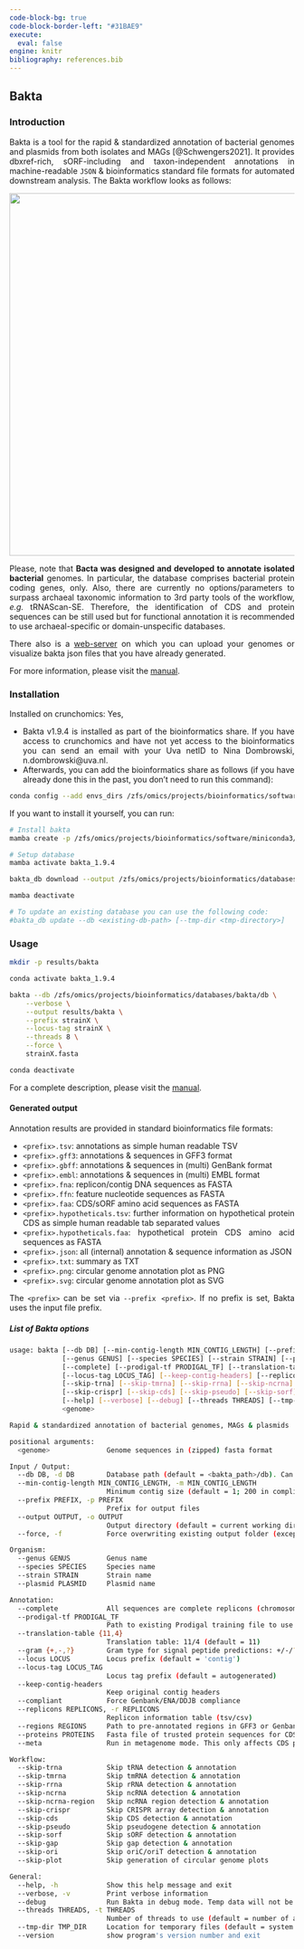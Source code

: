 ---
code-block-bg: true
code-block-border-left: "#31BAE9"
execute:
  eval: false
engine: knitr
bibliography: references.bib
---

<div style="text-align: justify">

## Bakta

### Introduction

Bakta is a tool for the rapid & standardized annotation of bacterial genomes and plasmids from both isolates and MAGs [@Schwengers2021]. It provides dbxref-rich, sORF-including and taxon-independent annotations in machine-readable `JSON` & bioinformatics standard file formats for automated downstream analysis. The Bakta workflow looks as follows:

![](/img/mgen000685-f1.gif){width="641"}

Please, note that **Bacta was designed and developed to annotate isolated bacterial** genomes. In particular, the database comprises bacterial protein coding genes, only. Also, there are currently no options/parameters to surpass archaeal taxonomic information to 3rd party tools of the workflow, *e.g.* tRNAScan-SE. Therefore, the identification of CDS and protein sequences can be still used but for functional annotation it is recommended to use archaeal-specific or domain-unspecific databases.

There also is a [web-server](https://bakta.computational.bio/) on which you can upload your genomes or visualize bakta json files that you have already generated.

For more information, please visit the [manual](https://github.com/oschwengers/bakta).

### Installation

Installed on crunchomics: Yes,

-   Bakta v1.9.4 is installed as part of the bioinformatics share. If you have access to crunchomics and have not yet access to the bioinformatics you can send an email with your Uva netID to Nina Dombrowski, n.dombrowski@uva.nl.
-   Afterwards, you can add the bioinformatics share as follows (if you have already done this in the past, you don't need to run this command):

```{bash}
conda config --add envs_dirs /zfs/omics/projects/bioinformatics/software/miniconda3/envs/
```

If you want to install it yourself, you can run:

```{bash}
# Install bakta
mamba create -p /zfs/omics/projects/bioinformatics/software/miniconda3/envs/bakta_1.9.4 -c conda-forge -c bioconda bakta

# Setup database
mamba activate bakta_1.9.4

bakta_db download --output /zfs/omics/projects/bioinformatics/databases/bakta --type full

mamba deactivate

# To update an existing database you can use the following code:
#bakta_db update --db <existing-db-path> [--tmp-dir <tmp-directory>]
```

### Usage

```{bash}
mkdir -p results/bakta 

conda activate bakta_1.9.4

bakta --db /zfs/omics/projects/bioinformatics/databases/bakta/db \
	--verbose \
	--output results/bakta \
	--prefix strainX \
	--locus-tag strainX \
	--threads 8 \
	--force \
	strainX.fasta

conda deactivate
```

For a complete description, please visit the [manual](https://bakta.readthedocs.io/en/latest/BAKTA.html).

#### Generated output

Annotation results are provided in standard bioinformatics file formats:

-   `<prefix>.tsv`: annotations as simple human readable TSV
-   `<prefix>.gff3`: annotations & sequences in GFF3 format
-   `<prefix>.gbff`: annotations & sequences in (multi) GenBank format
-   `<prefix>.embl`: annotations & sequences in (multi) EMBL format
-   `<prefix>.fna`: replicon/contig DNA sequences as FASTA
-   `<prefix>.ffn`: feature nucleotide sequences as FASTA
-   `<prefix>.faa`: CDS/sORF amino acid sequences as FASTA
-   `<prefix>.hypotheticals.tsv`: further information on hypothetical protein CDS as simple human readable tab separated values
-   `<prefix>.hypotheticals.faa`: hypothetical protein CDS amino acid sequences as FASTA
-   `<prefix>.json`: all (internal) annotation & sequence information as JSON
-   `<prefix>.txt`: summary as TXT
-   `<prefix>.png`: circular genome annotation plot as PNG
-   `<prefix>.svg`: circular genome annotation plot as SVG

The `<prefix>` can be set via `--prefix <prefix>`. If no prefix is set, Bakta uses the input file prefix.

##### List of Bakta options

``` bash
usage: bakta [--db DB] [--min-contig-length MIN_CONTIG_LENGTH] [--prefix PREFIX] [--output OUTPUT]
             [--genus GENUS] [--species SPECIES] [--strain STRAIN] [--plasmid PLASMID]
             [--complete] [--prodigal-tf PRODIGAL_TF] [--translation-table {11,4}] [--gram {+,-,?}] [--locus LOCUS]
             [--locus-tag LOCUS_TAG] [--keep-contig-headers] [--replicons REPLICONS] [--compliant] [--replicons REPLICONS] [--regions REGIONS] [--proteins PROTEINS] [--meta]
             [--skip-trna] [--skip-tmrna] [--skip-rrna] [--skip-ncrna] [--skip-ncrna-region]
             [--skip-crispr] [--skip-cds] [--skip-pseudo] [--skip-sorf] [--skip-gap] [--skip-ori] [--skip-plot]
             [--help] [--verbose] [--debug] [--threads THREADS] [--tmp-dir TMP_DIR] [--version]
             <genome>

Rapid & standardized annotation of bacterial genomes, MAGs & plasmids

positional arguments:
  <genome>              Genome sequences in (zipped) fasta format

Input / Output:
  --db DB, -d DB        Database path (default = <bakta_path>/db). Can also be provided as BAKTA_DB environment variable.
  --min-contig-length MIN_CONTIG_LENGTH, -m MIN_CONTIG_LENGTH
                        Minimum contig size (default = 1; 200 in compliant mode)
  --prefix PREFIX, -p PREFIX
                        Prefix for output files
  --output OUTPUT, -o OUTPUT
                        Output directory (default = current working directory)
  --force, -f           Force overwriting existing output folder (except for current working directory)

Organism:
  --genus GENUS         Genus name
  --species SPECIES     Species name
  --strain STRAIN       Strain name
  --plasmid PLASMID     Plasmid name

Annotation:
  --complete            All sequences are complete replicons (chromosome/plasmid[s])
  --prodigal-tf PRODIGAL_TF
                        Path to existing Prodigal training file to use for CDS prediction
  --translation-table {11,4}
                        Translation table: 11/4 (default = 11)
  --gram {+,-,?}        Gram type for signal peptide predictions: +/-/? (default = ?)
  --locus LOCUS         Locus prefix (default = 'contig')
  --locus-tag LOCUS_TAG
                        Locus tag prefix (default = autogenerated)
  --keep-contig-headers
                        Keep original contig headers
  --compliant           Force Genbank/ENA/DDJB compliance
  --replicons REPLICONS, -r REPLICONS
                        Replicon information table (tsv/csv)
  --regions REGIONS     Path to pre-annotated regions in GFF3 or Genbank format (regions only, no functional annotations).
  --proteins PROTEINS   Fasta file of trusted protein sequences for CDS annotation
  --meta                Run in metagenome mode. This only affects CDS prediction.

Workflow:
  --skip-trna           Skip tRNA detection & annotation
  --skip-tmrna          Skip tmRNA detection & annotation
  --skip-rrna           Skip rRNA detection & annotation
  --skip-ncrna          Skip ncRNA detection & annotation
  --skip-ncrna-region   Skip ncRNA region detection & annotation
  --skip-crispr         Skip CRISPR array detection & annotation
  --skip-cds            Skip CDS detection & annotation
  --skip-pseudo         Skip pseudogene detection & annotation
  --skip-sorf           Skip sORF detection & annotation
  --skip-gap            Skip gap detection & annotation
  --skip-ori            Skip oriC/oriT detection & annotation
  --skip-plot           Skip generation of circular genome plots

General:
  --help, -h            Show this help message and exit
  --verbose, -v         Print verbose information
  --debug               Run Bakta in debug mode. Temp data will not be removed.
  --threads THREADS, -t THREADS
                        Number of threads to use (default = number of available CPUs)
  --tmp-dir TMP_DIR     Location for temporary files (default = system dependent auto detection)
  --version             show program's version number and exit
```